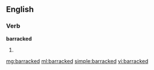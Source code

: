==English==

===Verb===
'''barracked'''

# {{past of|[[barrack]]}}

[[mg:barracked]]
[[ml:barracked]]
[[simple:barracked]]
[[vi:barracked]]